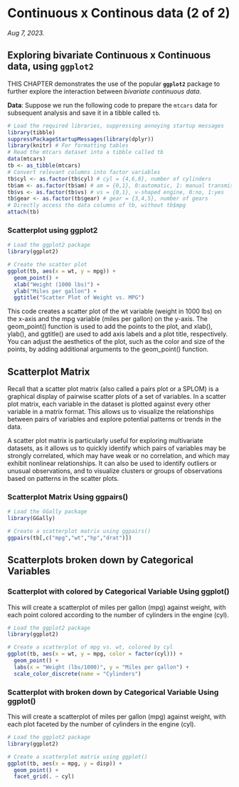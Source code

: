 # Continuous x Continous data (2 of 2)

*Aug 7, 2023.*

## Exploring bivariate Continuous x Continuous data, using **`ggplot2`**

THIS CHAPTER demonstrates the use of the popular **`ggplot2`** package to further explore the interaction between *bivariate continuous data*.

**Data**: Suppose we run the following code to prepare the `mtcars` data for subsequent analysis and save it in a tibble called `tb`.

```r
# Load the required libraries, suppressing annoying startup messages
library(tibble) 
suppressPackageStartupMessages(library(dplyr))
library(knitr) # For formatting tables
# Read the mtcars dataset into a tibble called tb
data(mtcars)
tb <- as_tibble(mtcars)
# Convert relevant columns into factor variables
tb$cyl <- as.factor(tb$cyl) # cyl = {4,6,8}, number of cylinders
tb$am <- as.factor(tb$am) # am = {0,1}, 0:automatic, 1: manual transmission
tb$vs <- as.factor(tb$vs) # vs = {0,1}, v-shaped engine, 0:no, 1:yes
tb$gear <- as.factor(tb$gear) # gear = {3,4,5}, number of gears
# Directly access the data columns of tb, without tb$mpg
attach(tb)
```

### Scatterplot using ggplot2

```r
# Load the ggplot2 package
library(ggplot2)

# Create the scatter plot
ggplot(tb, aes(x = wt, y = mpg)) + 
  geom_point() + 
  xlab("Weight (1000 lbs)") + 
  ylab("Miles per gallon") + 
  ggtitle("Scatter Plot of Weight vs. MPG")

```

This code creates a scatter plot of the wt variable (weight in 1000 lbs) on the x-axis and the mpg variable (miles per gallon) on the y-axis. The geom_point() function is used to add the points to the plot, and xlab(), ylab(), and ggtitle() are used to add axis labels and a plot title, respectively. You can adjust the aesthetics of the plot, such as the color and size of the points, by adding additional arguments to the geom_point() function.

## Scatterplot Matrix

Recall that a scatter plot matrix (also called a pairs plot or a SPLOM) is a graphical display of pairwise scatter plots of a set of variables. In a scatter plot matrix, each variable in the dataset is plotted against every other variable in a matrix format. This allows us to visualize the relationships between pairs of variables and explore potential patterns or trends in the data.

A scatter plot matrix is particularly useful for exploring multivariate datasets, as it allows us to quickly identify which pairs of variables may be strongly correlated, which may have weak or no correlation, and which may exhibit nonlinear relationships. It can also be used to identify outliers or unusual observations, and to visualize clusters or groups of observations based on patterns in the scatter plots.

### Scatterplot Matrix Using ggpairs()

```r
# Load the GGally package
library(GGally)

# Create a scatterplot matrix using ggpairs()
ggpairs(tb[,c("mpg","wt","hp","drat")])

```

## Scatterplots broken down by Categorical Variables

### Scatterplot with colored by Categorical Variable Using ggplot()

This will create a scatterplot of miles per gallon (mpg) against weight, with each point colored according to the number of cylinders in the engine (cyl).

```r
# Load the ggplot2 package
library(ggplot2)

# Create a scatterplot of mpg vs. wt, colored by cyl
ggplot(tb, aes(x = wt, y = mpg, color = factor(cyl))) +
  geom_point() +
  labs(x = "Weight (lbs/1000)", y = "Miles per gallon") +
  scale_color_discrete(name = "Cylinders")

```

### Scatterplot with broken down by Categorical Variable Using ggplot()

This will create a scatterplot of miles per gallon (mpg) against weight, with each plot faceted by the number of cylinders in the engine (cyl).

```r
# Load the ggplot2 package
library(ggplot2)

# Create a scatterplot matrix using ggplot()
ggplot(tb, aes(x = mpg, y = disp)) +
  geom_point() +
  facet_grid(. ~ cyl)

```
